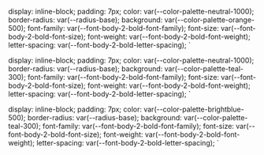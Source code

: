 
  display: inline-block;
  padding: 7px;
  color: var(--color-palette-neutral-1000);
  border-radius: var(--radius-base);
  background: var(--color-palette-orange-500);
  font-family: var(--font-body-2-bold-font-family);
  font-size: var(--font-body-2-bold-font-size);
  font-weight: var(--font-body-2-bold-font-weight);
  letter-spacing: var(--font-body-2-bold-letter-spacing);
`

  display: inline-block;
  padding: 7px;
  color: var(--color-palette-neutral-1000);
  border-radius: var(--radius-base);
  background: var(--color-palette-teal-300);
      font-family: var(--font-body-2-bold-font-family);
    font-size: var(--font-body-2-bold-font-size);
    font-weight: var(--font-body-2-bold-font-weight);
    letter-spacing: var(--font-body-2-bold-letter-spacing);
`

  display: inline-block;
  padding: 7px;
  color: var(--color-palette-brightblue-500);
  border-radius: var(--radius-base);
  background: var(--color-palette-teal-300);
      font-family: var(--font-body-2-bold-font-family);
    font-size: var(--font-body-2-bold-font-size);
    font-weight: var(--font-body-2-bold-font-weight);
    letter-spacing: var(--font-body-2-bold-letter-spacing);
`
